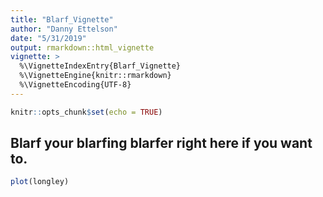 ```yaml
---
title: "Blarf_Vignette"
author: "Danny Ettelson"
date: "5/31/2019"
output: rmarkdown::html_vignette
vignette: >
  %\VignetteIndexEntry{Blarf_Vignette}
  %\VignetteEngine{knitr::rmarkdown}
  %\VignetteEncoding{UTF-8}
---
```


```r
knitr::opts_chunk$set(echo = TRUE)
```

## Blarf your blarfing blarfer right here if you want to.


```r

plot(longley)

```

